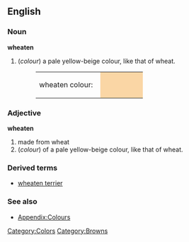 ==English==

===Noun===
'''wheaten'''
#(''colour'') a pale yellow-beige colour, like that of wheat.
#:<table><tr><td>wheaten colour: &nbsp;</td><td bgcolor="#FAD6A5" width="80">&nbsp; </td></tr></table>

===Adjective===
'''wheaten'''
#made from wheat
#(''colour'') of a pale yellow-beige colour, like that of wheat.

===Derived terms===
*[[wheaten terrier]]

===See also===
*[[Wiktionary_Appendix:Colours|Appendix:Colours]]

[[Category:Colors]]
[[Category:Browns]]